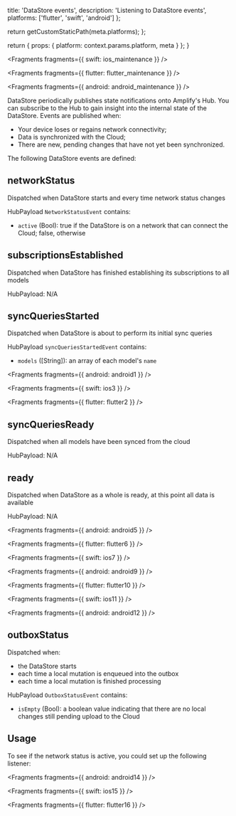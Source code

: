 
  title: 'DataStore events',
  description: 'Listening to DataStore events',
  platforms: ['flutter', 'swift', 'android']
};

  return getCustomStaticPath(meta.platforms);
};

  return {
    props: {
      platform: context.params.platform,
      meta
    }
  };
}


<Fragments fragments={{ swift: ios_maintenance }} />


<Fragments fragments={{ flutter: flutter_maintenance }} />


<Fragments fragments={{ android: android_maintenance }} />

DataStore periodically publishes state notifications onto Amplify's Hub. You can subscribe to the Hub to gain insight into the internal state of the DataStore. Events are published when:

- Your device loses or regains network connectivity;
- Data is synchronized with the Cloud;
- There are new, pending changes that have not yet been synchronized.

The following DataStore events are defined:

## networkStatus

Dispatched when DataStore starts and every time network status changes

HubPayload `NetworkStatusEvent` contains:

- `active` (Bool): true if the DataStore is on a network that can connect the Cloud; false, otherwise

## subscriptionsEstablished

Dispatched when DataStore has finished establishing its subscriptions to all models

HubPayload: N/A

## syncQueriesStarted

Dispatched when DataStore is about to perform its initial sync queries

HubPayload `syncQueriesStartedEvent` contains:

- `models` ([String]): an array of each model's `name`


<Fragments fragments={{ android: android1 }} />


<Fragments fragments={{ swift: ios3 }} />


<Fragments fragments={{ flutter: flutter2 }} />

## syncQueriesReady

Dispatched when all models have been synced from the cloud

HubPayload: N/A

## ready

Dispatched when DataStore as a whole is ready, at this point all data is available

HubPayload: N/A


<Fragments fragments={{ android: android5 }} />


<Fragments fragments={{ flutter: flutter6 }} />


<Fragments fragments={{ swift: ios7 }} />


<Fragments fragments={{ android: android9 }} />


<Fragments fragments={{ flutter: flutter10 }} />


<Fragments fragments={{ swift: ios11 }} />


<Fragments fragments={{ android: android12 }} />

## outboxStatus

Dispatched when:

- the DataStore starts
- each time a local mutation is enqueued into the outbox
- each time a local mutation is finished processing

HubPayload `OutboxStatusEvent` contains:

- `isEmpty` (Bool): a boolean value indicating that there are no local changes still pending upload to the Cloud

## Usage

To see if the network status is active, you could set up the following listener:


<Fragments fragments={{ android: android14 }} />


<Fragments fragments={{ swift: ios15 }} />


<Fragments fragments={{ flutter: flutter16 }} />

